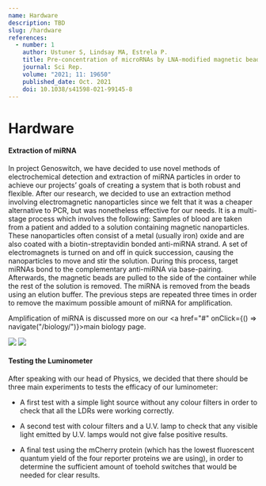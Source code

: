 ```yaml
---
name: Hardware
description: TBD
slug: /hardware
references:
  - number: 1
    author: Ustuner S, Lindsay MA, Estrela P.
    title: Pre-concentration of microRNAs by LNA-modified magnetic beads for enhancement of electrochemical detection.
    journal: Sci Rep.
    volume: "2021; 11: 19650"
    published_date: Oct. 2021
    doi: 10.1038/s41598-021-99145-8
---
```


# Hardware

#### Extraction of miRNA

In project Genoswitch, we have decided to use novel methods of electrochemical detection and extraction of miRNA particles in order to achieve our projects’ goals of creating a system that is both robust and flexible. After our research<Reference number={1}/>, we decided to use an extraction method involving electromagnetic nanoparticles since we felt that it was a cheaper alternative to PCR, but was nonetheless effective for our needs. It is a multi-stage process which involves the following:
Samples of blood are taken from a patient and added to a solution containing magnetic nanoparticles. These nanoparticles often consist of a metal (usually iron) oxide and are also coated with a biotin-streptavidin bonded anti-miRNA strand.
A set of electromagnets is turned on and off in quick succession, causing the nanoparticles to move and stir the solution.
During this process, target miRNAs bond to the complementary anti-miRNA via base-pairing.
Afterwards, the magnetic beads are pulled to the side of the container while the rest of the solution is removed.
The miRNA is removed from the beads using an elution buffer.
The previous steps are repeated three times in order to remove the maximum possible amount of miRNA for amplification.

Amplification of miRNA is discussed more on our <a href="#" onClick={() => navigate("/biology/")}>main biology page</a>.

<img src="https://static.igem.wiki/teams/4642/wiki/biotin-streptavidin.png" />
<img src="https://static.igem.wiki/teams/4642/wiki/ribotox-hardware-magnetic-beads.png" />

#### Testing the Luminometer

After speaking with our head of Physics, we decided that there should be three main experiments to tests the efficacy of our luminometer:

- A first test with a simple light source without any colour filters in order to check that all the LDRs were working correctly.

- A second test with colour filters and a U.V. lamp to check that any visible light emitted by U.V. lamps would not give false positive results.

- A final test using the mCherry protein (which has the lowest fluorescent quantum yield of the four reporter proteins we are using), in order to determine the sufficient amount of toehold switches that would be needed for clear results.
